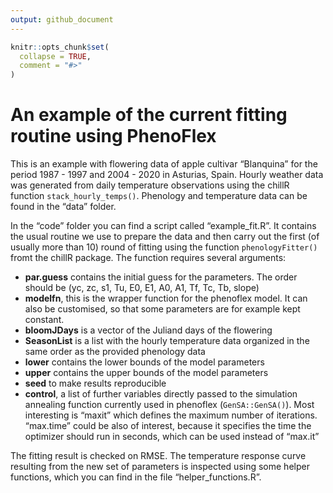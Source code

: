 ```yaml
---
output: github_document
---
```


<!-- README.md is generated from README.Rmd. Please edit that file -->

```r
knitr::opts_chunk$set(
  collapse = TRUE,
  comment = "#>"
)
```

# An example of the current fitting routine using PhenoFlex

This is an example with flowering data of apple cultivar "Blanquina" for the period 1987 - 1997 and 2004 - 2020 in Asturias, Spain. Hourly weather data was generated from daily temperature observations using the chillR function `stack_hourly_temps()`. Phenology and temperature data can be found in the "data" folder. 

In the "code" folder you can find a script called "example_fit.R". It contains the usual routine we use to prepare the data and then carry out the first (of usually more than 10) round of fitting using the function `phenologyFitter()` fromt the chillR package. The function requires several arguments: 

* __par.guess__ contains the initial guess for the parameters. The order should be (yc, zc, s1, Tu, E0, E1, A0, A1, Tf, Tc, Tb, slope)
* __modelfn__, this is the wrapper function for the phenoflex model. It can also be customised, so that some parameters are for example kept constant. 
* __bloomJDays__ is a vector of the Juliand days of the flowering
* __SeasonList__ is a list with the hourly temperature data organized in the same order as the provided phenology data
* __lower__ contains the lower bounds of the model parameters
* __upper__ contains the upper bounds of the model parameters
* __seed__ to make results reproducible
* __control__, a list of further variables directly passed to the simulation annealing function currently used in phenoflex (`GenSA::GenSA()`). Most interesting is 
"maxit" which defines the maximum number of iterations. "max.time" could be also of interest, because it specifies the time the optimizer should run in seconds, which can be used instead of "max.it"

The fitting result is checked on RMSE. The temperature response curve resulting from the new set of parameters is inspected using some helper functions, which you can find in the file "helper_functions.R".
